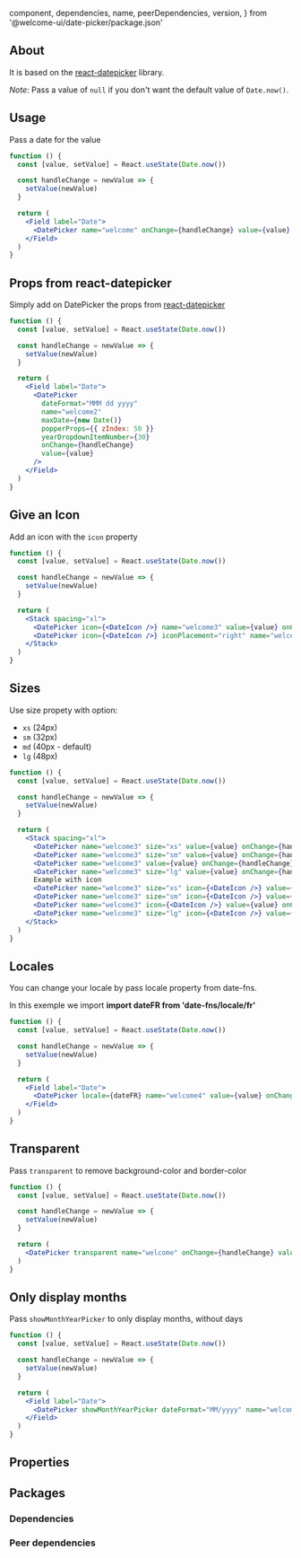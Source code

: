
  component,
  dependencies,
  name,
  peerDependencies,
  version,
} from '@welcome-ui/date-picker/package.json'

<showcase
  version={version}
  name={name}
  component={component}
  description="Allows user to select a predefined date."
/>

## About

It is based on the [react-datepicker](https://github.com/Hacker0x01/react-datepicker) library.

_Note_: Pass a value of `null` if you don't want the default value of `Date.now()`.

## Usage

Pass a date for the value

```jsx
function () {
  const [value, setValue] = React.useState(Date.now())

  const handleChange = newValue => {
    setValue(newValue)
  }

  return (
    <Field label="Date">
      <DatePicker name="welcome" onChange={handleChange} value={value} />
    </Field>
  )
}
```

## Props from react-datepicker

Simply add on DatePicker the props from [react-datepicker](https://github.com/Hacker0x01/react-datepicker)

```jsx
function () {
  const [value, setValue] = React.useState(Date.now())

  const handleChange = newValue => {
    setValue(newValue)
  }

  return (
    <Field label="Date">
      <DatePicker
        dateFormat="MMM dd yyyy"
        name="welcome2"
        maxDate={new Date()}
        popperProps={{ zIndex: 50 }}
        yearDropdownItemNumber={30}
        onChange={handleChange}
        value={value}
      />
    </Field>
  )
}
```

## Give an Icon

Add an icon with the `icon` property

```jsx
function () {
  const [value, setValue] = React.useState(Date.now())

  const handleChange = newValue => {
    setValue(newValue)
  }

  return (
    <Stack spacing="xl">
      <DatePicker icon={<DateIcon />} name="welcome3" value={value} onChange={handleChange} />
      <DatePicker icon={<DateIcon />} iconPlacement="right" name="welcome3" value={value} onChange={handleChange} />
    </Stack>
  )
}
```

## Sizes

Use size propety with option:

- `xs` (24px)
- `sm` (32px)
- `md` (40px - default)
- `lg` (48px)

```jsx
function () {
  const [value, setValue] = React.useState(Date.now())

  const handleChange = newValue => {
    setValue(newValue)
  }

  return (
    <Stack spacing="xl">
      <DatePicker name="welcome3" size="xs" value={value} onChange={handleChange} />
      <DatePicker name="welcome3" size="sm" value={value} onChange={handleChange} />
      <DatePicker name="welcome3" value={value} onChange={handleChange} />
      <DatePicker name="welcome3" size="lg" value={value} onChange={handleChange} />
      Example with icon
      <DatePicker name="welcome3" size="xs" icon={<DateIcon />} value={value} onChange={handleChange} />
      <DatePicker name="welcome3" size="sm" icon={<DateIcon />} value={value} onChange={handleChange} />
      <DatePicker name="welcome3" icon={<DateIcon />} value={value} onChange={handleChange} />
      <DatePicker name="welcome3" size="lg" icon={<DateIcon />} value={value} onChange={handleChange} />
    </Stack>
  )
}
```

## Locales

You can change your locale by pass locale property from date-fns.

In this exemple we import **import dateFR from 'date-fns/locale/fr'**

```jsx
function () {
  const [value, setValue] = React.useState(Date.now())

  const handleChange = newValue => {
    setValue(newValue)
  }

  return (
    <Field label="Date">
      <DatePicker locale={dateFR} name="welcome4" value={value} onChange={handleChange} />
    </Field>
  )
}
```

## Transparent

Pass `transparent` to remove background-color and border-color

```jsx
function () {
  const [value, setValue] = React.useState(Date.now())

  const handleChange = newValue => {
    setValue(newValue)
  }

  return (
    <DatePicker transparent name="welcome" onChange={handleChange} value={value} />
  )
}
```

## Only display months

Pass `showMonthYearPicker` to only display months, without days

```jsx
function () {
  const [value, setValue] = React.useState(Date.now())

  const handleChange = newValue => {
    setValue(newValue)
  }

  return (
    <Field label="Date">
      <DatePicker showMonthYearPicker dateFormat="MM/yyyy" name="welcome" onChange={handleChange} value={value} />
    </Field>
  )
}
```

## Properties

<props propTypes={props.propTypes.DatePicker} />

## Packages

### Dependencies

<dependencies dependencies={dependencies} />

### Peer dependencies

<dependencies dependencies={peerDependencies} />

<pagination />
